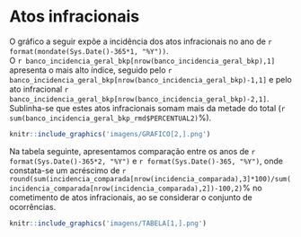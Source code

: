 # Atos infracionais
O gráfico a seguir expõe a incidência dos atos infracionais no ano de `r format(mondate(Sys.Date()-365*1, "%Y"))`.    
O `r banco_incidencia_geral_bkp[nrow(banco_incidencia_geral_bkp),1]` apresenta o mais alto índice, seguido pelo `r banco_incidencia_geral_bkp[nrow(banco_incidencia_geral_bkp)-1,1]` e pelo ato infracional `r banco_incidencia_geral_bkp[nrow(banco_incidencia_geral_bkp)-2,1]`. Sublinha-se que estes atos infracionais somam mais da metade do total (`r sum(banco_incidencia_geral_bkp_rmd$PERCENTUAL2)`%).
\leavevmode
\newline
\newline
\vspace{2cm}
```r
knitr::include_graphics('imagens/GRAFICO[2,].png')
```
\newpage
Na tabela seguinte, apresentamos comparação entre os anos de `r format(Sys.Date()-365*2, "%Y")` e `r format(Sys.Date()-365, "%Y")`, onde constata-se um acréscimo de `r round(sum(incidencia_comparada[nrow(incidencia_comparada),3]*100)/sum(incidencia_comparada[nrow(incidencia_comparada),2])-100,2)
`% no cometimento de atos infracionais, ao se considerar o conjunto de ocorrências.

```r
knitr::include_graphics('imagens/TABELA[1,].png')
```
\newpage
